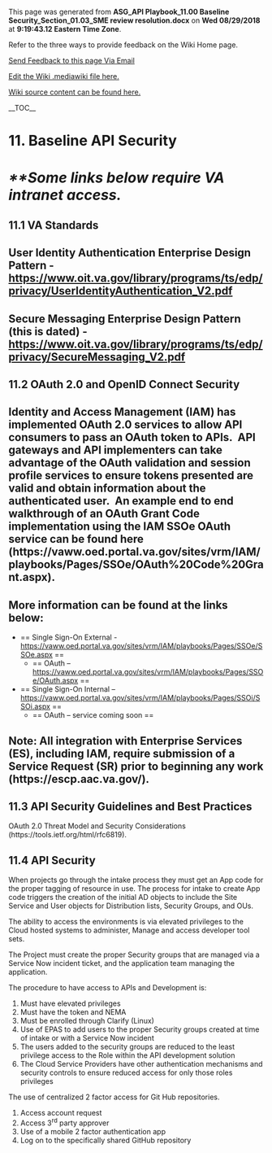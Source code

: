 ﻿<p>This page was generated from <b>ASG_API Playbook_11.00 Baseline Security_Section_01.03_SME review resolution.docx</b> on <b>Wed 08/29/2018</b> at <b> 9:19:43.12 Eastern Time Zone</b>.</p>
<p>Refer to the three ways to provide feedback on the Wiki Home page.</p>
<p><a href="mailto:ronald.opperman@va.gov;paul.marshall4@va.gov?subject=ASG_API Playbook_11.00 Baseline Security_Section_01.03_SME review resolution">Send Feedback to this page Via Email</a></p>
<p><a href="https://github.com/department-of-veterans-affairs/ES-ASG/tree/master/Projects/ES%20ASG/ES%20ASG%20API%20Playbook%20Project/Content/11.00%20ASG_API%20Playbook_Baseline%20API%20Security_Section/11.00 ASG_API Playbook_Baseline API Security_Section.mediawiki">Edit the Wiki .mediawiki file here.</a></p>
<p><a href=https://github.com/department-of-veterans-affairs/ES-ASG/tree/master/Projects/ES%20ASG/ES%20ASG%20API%20Playbook%20Project/Content/11.00%20ASG_API%20Playbook_Baseline%20API%20Security_Section>Wiki source content can be found here.</a></p>
<p>__TOC__</p>
= 11. Baseline API Security =

= ''**Some links below require VA intranet access.'' =

== 11.1 VA Standards ==

== User Identity Authentication Enterprise Design Pattern - https://www.oit.va.gov/library/programs/ts/edp/privacy/UserIdentityAuthentication_V2.pdf ==

== Secure Messaging Enterprise Design Pattern (this is dated) - https://www.oit.va.gov/library/programs/ts/edp/privacy/SecureMessaging_V2.pdf  ==

==  ==

== 11.2 OAuth 2.0 and OpenID Connect Security ==

== Identity and Access Management (IAM) has implemented OAuth 2.0 services to allow API consumers to pass an OAuth token to APIs.  API gateways and API implementers can take advantage of the OAuth validation and session profile services to ensure tokens presented are valid and obtain information about the authenticated user.  An example end to end walkthrough of an OAuth Grant Code implementation using the IAM SSOe OAuth service can be found here (https://vaww.oed.portal.va.gov/sites/vrm/IAM/playbooks/Pages/SSOe/OAuth%20Code%20Grant.aspx). ==

==  ==

== More information can be found at the links below: ==

<ul>
<li>== Single Sign-On External - https://vaww.oed.portal.va.gov/sites/vrm/IAM/playbooks/Pages/SSOe/SSOe.aspx  ==

<ul>
<li>== OAuth – https://vaww.oed.portal.va.gov/sites/vrm/IAM/playbooks/Pages/SSOe/OAuth.aspx  ==
</li></ul>
</li>
<li>== Single Sign-On Internal – https://vaww.oed.portal.va.gov/sites/vrm/IAM/playbooks/Pages/SSOi/SSOi.aspx  ==

<ul>
<li>== OAuth – service coming soon ==
</li></ul>
</li></ul>

==  ==

== Note: All integration with Enterprise Services (ES), including IAM, require submission of a Service Request (SR) prior to beginning any work (https://escp.aac.va.gov/). ==

== 11.3 API Security Guidelines and Best Practices ==

OAuth 2.0 Threat Model and Security Considerations (https://tools.ietf.org/html/rfc6819). 

== 11.4 API Security  ==

When projects go through the intake process they must get an App code for the proper tagging of resource in use. The process for intake to create App code triggers the creation of the initial AD objects to include the Site Service and User objects for Distribution lists, Security Groups, and OUs.

The ability to access the environments is via elevated privileges to the Cloud hosted systems to administer, Manage and access developer tool sets.

The Project must create the proper Security groups that are managed via a Service Now incident ticket, and the application team managing the application.

The procedure to have access to APIs and Development is:

# Must have elevated privileges
# Must have the token and NEMA
# Must be enrolled through Clarify (Linux)
# Use of EPAS to add users to the proper Security groups created at time of intake or with a Service Now incident
# The users added to the security groups are reduced to the least privilege access to the Role within the API development solution
# The Cloud Service Providers have other authentication mechanisms and security controls to ensure reduced access for only those roles privileges

The use of centralized 2 factor access for Git Hub repositories.

# Access account request
# Access 3<sup>rd</sup> party approver
# Use of a mobile 2 factor authentication app
# Log on to the specifically shared GitHub repository







